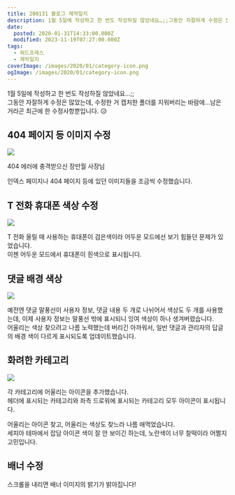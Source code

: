 ```yaml
---
title: 200131 블로그 제작일지
description: 1월 5일에 작성하고 한 번도 작성하질 않았네요…;;그동안 자잘하게 수정은 많았는데, 수정한 거 캡처한 폴더를 지워버리는 바람에…남은 거라곤 최근에 한 수정사항뿐입니다. 😥 404 페이지 등 이미지 수정 인덱스 페이지나 404 페이지 등에 있던 이미지들을 조금씩 수정했습니다. T 전화 휴대폰 색상 수정 T 전화 올릴 때 사용하는 휴대폰이 검은색이라 어두운 모드에선 보기 힘들던 문제가 있었습니다.이젠 어두운 모드에서
date:
  posted: 2020-01-31T14:33:00.000Z
  modified: 2023-11-19T07:27:00.000Z
tags:
  - 워드프레스
  - 제작일지
coverImage: /images/2020/01/category-icon.png
ogImage: /images/2020/01/category-icon.png
---
```


1월 5일에 작성하고 한 번도 작성하질 않았네요…;;  
그동안 자잘하게 수정은 많았는데, 수정한 거 캡처한 폴더를 지워버리는 바람에…남은 거라곤 최근에 한 수정사항뿐입니다. 😥

## 404 페이지 등 이미지 수정

![](/images/2020/01/fullmoon-404.png)

404 에러에 충격받으신 장만월 사장님

인덱스 페이지나 404 페이지 등에 있던 이미지들을 조금씩 수정했습니다.

## T 전화 휴대폰 색상 수정

![](/images/2020/01/white-phone.png)

T 전화 올릴 때 사용하는 휴대폰이 검은색이라 어두운 모드에선 보기 힘들던 문제가 있었습니다.  
이젠 어두운 모드에서 휴대폰이 흰색으로 표시됩니다.

## 댓글 배경 색상

![](/images/2020/01/comments-color.png)

예전엔 댓글 말풍선이 사용자 정보, 댓글 내용 두 개로 나뉘어서 색상도 두 개를 사용했는데, 이제 사용자 정보는 말풍선 밖에 표시되니 잉여 색상이 하나 생겨버렸습니다.  
어울리는 색상 찾으려고 나름 노력했는데 버리긴 아까워서, 일반 댓글과 관리자의 답글의 배경 색이 다르게 표시되도록 업데이트했습니다.

## 화려한 카테고리

![](/images/2020/01/category-icon.png)

각 카테고리에 어울리는 아이콘을 추가했습니다.  
헤더에 표시되는 카테고리와 좌측 드로워에 표시되는 카테고리 모두 아이콘이 표시됩니다.

어울리는 아이콘 찾고, 어울리는 색상도 찾느라 나름 애먹었습니다.  
세피아 테마에서 잡담 아이콘 색이 잘 안 보이긴 하는데, 노란색이 너무 찰떡이라 어쩔지 고민입니다.

## 배너 수정

스크롤을 내리면 배너 이미지의 밝기가 밝아집니다!